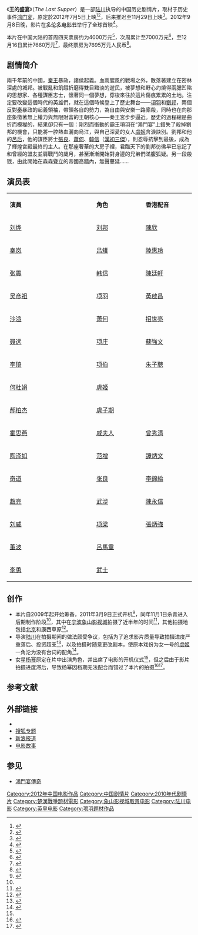{{Infobox Film
| name             = 王的盛宴
| original_name    = The Last Supper
| image            = The Last Supper poster.jpg
| caption          = 宣传海报
| director         = [[陆川_(导演)|陆川]]
| producer         = 陆川<br />[[韩三平|韩三平]]<br />[[覃宏|覃宏]]
| writer           = 陆川
| narrator         = 
| starring         = [[刘烨_(演员)|刘烨]]<br />[[秦岚|秦岚]]<br /> [[張震_(演員)|张震]]<br />[[吴彦祖|吴彦祖]]
| music            = 
| cinematography   = Ma Cheng<br />Li Zhang
| editing          = 
| studio          = {{flagicon|CHN}} [[星美影业集团|星美影业集团]]<br />[[英皇电影|英皇电影]]<br />[[云南电影集团|云南电影集团]]<br />[[柏合丽影业|柏合丽影业]]<br />盛唐时代产业投资集团公司<br />华夏电影公司
| distributor      = {{flagicon|CHN}} 中国电影股份有限公司北京电影发行分公司<br />{{flagicon|HK}} 英皇电影	
| released         = 2012年11月29日（中国内地）<br />2013年1月3日（香港和澳門）
| rate             = 
| runtime          = 
| country          = {{PRC}}
| language         = [[普通话|普通话]]
| imdb_id          = 
| amg_id           = 
| budget           = 1200万美圆
| gross            = 
| preceded_by      = 
| followed_by      = 
| cn_name  = 
| tw_name  = 
| hk_name  = 
}}

《'''王的盛宴'''》（''The Last Supper''）是一部[[陆川_(导演)|陆川]]执导的中国历史剧情片，取材于历史事件[[鸿门宴|鸿门宴]]，原定於2012年7月5日上映<ref name="首曝">{{cite web|url=http://ent.ifeng.com/movie/news/mainland/detail_2012_03/17/13261071_0.shtml|title=《王的盛宴》首曝“开宴”MV 吴彦祖吻蛇耍帅(组图)|accessdate=2012-03-17|date=2012-03-17|publisher=凤凰网娱乐|archive-date=2013-09-26|archive-url=https://web.archive.org/web/20130926061345/http://ent.ifeng.com/movie/news/mainland/detail_2012_03/17/13261071_0.shtml|dead-url=no}}</ref><ref>{{cite web|url=http://yule.sohu.com/20120327/n339005357.shtml|title=《王的盛宴》造型照曝光 定档7月5日暑期上映|accessdate=2012-03-27|date=2012-03-27|publisher=搜狐娱乐|archive-date=2012-03-30|archive-url=https://web.archive.org/web/20120330233410/http://yule.sohu.com/20120327/n339005357.shtml|dead-url=no}}</ref>，后来推迟至11月29日上映<ref>{{cite web|url=http://ent.163.com/12/1031/08/8F4NKLCQ000300B1.html|title=《王的盛宴》11月29日上映 陆川：不怕《1942》|accessdate=2012-10-31|date=2012-10-31|publisher=新京报|archive-url=https://web.archive.org/web/20121102222632/http://ent.163.com/12/1031/08/8F4NKLCQ000300B1.html|archive-date=2012-11-02|dead-url=yes}}</ref>。2012年9月8日晚，影片在[[多伦多电影节|多伦多电影节]]举行了全球首映<ref>{{cite web|url=http://ent.163.com/12/0910/07/8B1AR81P000300B1.html|title=《王的盛宴》多伦多全球首映 国际版海报曝光|accessdate=2012-09-10|date=2012-09-10|publisher=网易娱乐|archive-date=2012-09-13|archive-url=https://web.archive.org/web/20120913072537/http://ent.163.com/12/0910/07/8B1AR81P000300B1.html|dead-url=no}}</ref>。

本片在中国大陆的首周四天票房约为4000万元<ref>{{cite web|url=http://weibo.com/2304129841/z82JX9eQD|title=中国电影报2012年12月3日|accessdate=2012-12-03|date=2012-12-03|publisher=新浪微博|archive-date=2013-12-20|archive-url=https://web.archive.org/web/20131220174036/http://www.weibo.com/2304129841/z82JX9eQD|dead-url=no}}</ref>，次周累计至7000万元<ref>{{cite web|url=http://weibo.com/2304129841/z9oFIaFmH|title=中国电影报2012年12月12日|accessdate=2012-12-12|date=2012-12-12|publisher=新浪微博|archive-date=2013-12-20|archive-url=https://web.archive.org/web/20131220180132/http://www.weibo.com/2304129841/z9oFIaFmH|dead-url=no}}</ref>，至12月16日累计7660万元<ref>{{cite web|url=http://weibo.com/2304129841/zajAlE7qI|title=中国电影报2012年12月18日|accessdate=2012-12-18|date=2012-12-18|publisher=新浪微博|archive-date=2013-12-20|archive-url=https://web.archive.org/web/20131220180134/http://www.weibo.com/2304129841/zajAlE7qI|dead-url=no}}</ref>，最终票房为7695万元人民币<ref>{{cite web|url=http://m.entgroup.cn/587840/|title=《王的盛宴》艺恩主页|accessdate=2018-04-06|publisher=艺恩网|archive-date=2014-08-17|archive-url=https://web.archive.org/web/20140817043456/http://m.entgroup.cn/587840/|dead-url=no}}</ref>。

== 剧情简介 ==
兩千年前的中國，[[秦始皇|秦王]]暴政，諸侯起義。血雨腥風的戰場之外，散落著建立在密林深處的城邦。被戰亂和飢餓折磨得雙目黯淡的遊民，被夢想和野心灼燒得兩腮凹陷的思想家、各種謀臣志士，懷著同一個夢想，穿梭來往於這片傷痕累累的土地。注定要改變這個時代的英雄們，就在這個時候登上了歷史舞台——[[項羽|項羽]]和[[劉邦|劉邦]]，兩個反對[[秦朝|秦]]暴政的起義領袖，帶領各自的勢力，為自由與安樂一路廝殺，同時也在向那座象徵著無上權力與無限財富的王朝核心——秦王宮步步逼近。歷史的過程總是曲折而模糊的，結果卻只有一個：剛烈而衝動的霸王項羽在“鴻門宴”上錯失了殺掉劉邦的機會，只能將一腔熱血灑向烏江，與自己深愛的女人[[虞姬|虞姬]]含淚訣別。劉邦和他的[[吕雉|呂后]]，他的謀臣將士[[張良|張良]]、[[蕭何|蕭何]]、[[韓信|韓信]]（[[漢初三傑|漢初三傑]]），則忍辱抗擊到最後，成為了輝煌宮殿最終的主人。在那座奢華的大房子裡，君臨天下的劉邦彷彿早已忘記了和曾經的盟友並肩戰鬥的歲月，甚至漸漸開始對身邊的兄弟們滿腹狐疑。另一段殺戮，由此開始在森森聳立的帝國高牆內，無聲蔓延……

== 演员表 ==
{|class="wikitable" width="57%"
|- style="background:cornflowerblue; color:white" align=center
|style="width:2%"|'''演員'''||style="width:1%"|'''角色'''||style="width:1%"|'''香港配音'''
|-
| [[刘烨_(演员)|刘烨]] || [[刘邦|刘邦]] ||[[陳欣_(配音員)|陳欣]]
|-
| [[秦岚|秦岚]] || [[吕雉|吕雉]] ||[[陸惠玲|陸惠玲]]
|-
| [[張震_(演員)|张震]] || [[韩信|韩信]] ||[[陳廷軒_(配音員)|陳廷軒]]
|-
| [[吴彦祖|吴彦祖]] || [[项羽|项羽]] ||[[黃啟昌|黃啟昌]]
|-
| [[沙溢|沙溢]] || [[萧何|萧何]] ||[[招世亮|招世亮]]
|-
| [[聂远|聂远]] || [[项庄|项庄]] ||[[蘇強文|蘇強文]]
|-
| [[李琦_(演员)|李琦]] || [[项伯|项伯]] ||[[朱子聰|朱子聰]]
|-
| [[何杜娟|何杜娟]] || [[虞姬|虞姬]] ||
|-
| [[郝柏杰|郝柏杰]] || [[虞子期|虞子期]] ||
|-
| [[霍思燕|霍思燕]] || [[戚夫人|戚夫人]] ||[[曾秀清|曾秀清]]
|-
| [[陶泽如|陶泽如]] || [[范增|范增]] ||[[譚炳文|譚炳文]]
|-
| [[亓亮|奇道]] || [[张良|张良]] ||[[李錦綸_(配音員)|李錦綸]]
|-
| [[赵亮_(演员)|趙亮]] || [[武涉|武涉]] ||[[陳永信|陳永信]]
|-
| [[刘威|刘威]] || [[项梁|项梁]] ||[[張炳強|張炳強]]
|-
| [[董波|董波]] || [[呂馬童|呂馬童]] ||
|-
| [[李勇|李勇]] || [[武士|武士]] ||
|}

== 创作 ==
* 本片自2009年起开始筹备，2011年3月9日正式开机<ref name="begin">{{cite news | title=《王的盛宴》3月9日开机 张震杨幂火线加盟 | url=http://ent.sina.com.cn/m/c/2011-03-09/16573249839.shtml | publisher=[[新浪|新浪]] | date=2011-03-09 | accessdate=2013-12-20 | archive-date=2013-12-21 | archive-url=https://web.archive.org/web/20131221073326/http://ent.sina.com.cn/m/c/2011-03-09/16573249839.shtml | dead-url=no }}</ref>，同年11月1日杀青进入后期制作阶段<ref name="首曝"/>，其中在[[宁波|宁波]][[象山影视城|象山影视城]]拍摄了近半年的时间<ref>{{cite web|url=http://news.mtime.com/2011/09/05/1469496.html|title=《王的盛宴》结束象山拍摄 项羽造型曝光|accessdate=2011-09-05|date=2011-09-05|publisher=宁波日报|archive-date=2012-01-21|archive-url=https://web.archive.org/web/20120121082449/http://news.mtime.com/2011/09/05/1469496.html|dead-url=no}}</ref>，其他拍摄地包括[[北京市|北京]]和康西草原<ref>{{cite web|url=http://news.mtime.com/2011/10/28/1473902.html|title=《王的盛宴》转场康西草原 郝柏杰赶拍重场戏|accessdate=2011-10-28|date=2011-10-28|publisher=Mtime时光网|archive-date=2012-01-02|archive-url=https://web.archive.org/web/20120102155048/http://news.mtime.com/2011/10/28/1473902.html|dead-url=no}}</ref>。
* 导演[[陆川_(导演)|陆川]]在拍摄期间的做法颇受争议，包括为了追求影片质量导致拍摄进度严重落后、投资超支<ref>{{cite news | title=《王的盛宴》打造品质电影 星美覃宏力挺陆川 | url=http://ent.qq.com/a/20111001/000012.htm | publisher=[[腾讯网|腾讯网]] | date=2011-10-01 | accessdate=2013-12-20 | archive-date=2013-12-20 | archive-url=https://web.archive.org/web/20131220224706/http://ent.qq.com/a/20111001/000012.htm | dead-url=no }}</ref>，以及拍摄时随意更改剧本，使原本戏份为女一号的[[虞姬|虞姬]]一角沦为没有台词的配角<ref>{{cite news |title=电影公司老板覃宏：以后不投陆川的电影 |url=http://enews.xwh.cn/shtml/xwhb/20131117/content_27.shtml |publisher=新文化报 |date=2013-11-17 |access-date=2013-12-20 |archive-url=https://web.archive.org/web/20131222131928/http://enews.xwh.cn/shtml/xwhb/20131117/content_27.shtml |archive-date=2013-12-22 |dead-url=yes }}</ref>。
* 女星[[杨幂|杨幂]]原定在片中出演角色，并出席了电影的开机仪式<ref name="begin"/>，但之后由于影片拍摄进度滞后，导致杨幂因档期无法配合而错过了本片的拍摄<ref>{{cite news |title=杨幂工作满档难以兼顾 忍痛辞演《王的盛宴》 |url=http://www.m1905.com/news/20110808/462128.shtml |publisher=电影网 |date=2011-08-08 |accessdate=2013-12-20 |archive-date=2013-12-20 |archive-url=https://web.archive.org/web/20131220204334/http://www.m1905.com/news/20110808/462128.shtml |dead-url=no }}</ref><ref>{{cite news | title=陆川为杨幂辞演《盛宴》遗憾 秦岚变身科学怪人 | url=http://ent.sina.com.cn/m/c/2011-08-25/16173397045.shtml | publisher=新浪 | date=2011-08-25 | accessdate=2013-12-21 | archive-date=2013-12-24 | archive-url=https://web.archive.org/web/20131224114036/http://ent.sina.com.cn/m/c/2011-08-25/16173397045.shtml | dead-url=no }}</ref>。

== 参考文献 ==
{{Reflist|2}}

== 外部链接 ==
* {{Mtime|122227|王的盛宴}}
* [http://yule.sohu.com/s2010/wdsy/ 搜狐专题] {{Wayback|url=http://yule.sohu.com/s2010/wdsy/ |date=20120920062829 }}
* [http://data.ent.sina.com.cn/movie/16605.html 新浪报道] {{Wayback|url=http://data.ent.sina.com.cn/movie/16605.html |date=20120711043615 }}
* [http://ent.163.com/special/moviestories33/ 电影故事] {{Wayback|url=http://ent.163.com/special/moviestories33/ |date=20121211011216 }}

== 参见 ==
* [[鴻門宴傳奇|鴻門宴傳奇]]

{{陆川}}
{{2010年代古装华语电影}}
{{金扫帚奖最令人失望影片}}
{{Portal bar|中國|香港|電影}}
{{DEFAULTSORT:WANG}}
[[Category:2012年中国电影作品|Category:2012年中国电影作品]]
[[Category:中国剧情片|Category:中国剧情片]]
[[Category:2010年代剧情片|Category:2010年代剧情片]]
[[Category:楚漢戰爭題材電影|Category:楚漢戰爭題材電影]]
[[Category:象山影视城取景电影|Category:象山影视城取景电影]]
[[Category:陆川电影|Category:陆川电影]]
[[Category:英皇电影|Category:英皇电影]]
[[Category:项羽题材作品|Category:项羽题材作品]]